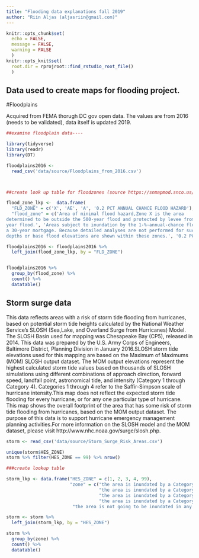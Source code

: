 ```yaml
---
title: "Flooding data explanations fall 2019"
author: "Riin Aljas (aljasriin@gmail.com)"
---
```



```r
knitr::opts_chunk$set(
  echo = FALSE, 
  message = FALSE, 
  warning = FALSE
  )
knitr::opts_knit$set(
  root.dir = rprojroot::find_rstudio_root_file()
  )
```

## Data used to create maps for flooding project.##

#Floodplains 

Acquired from FEMA thorugh DC gov open data. The values are from 2016 (needs to be validated), data itself is updated 2019. 

```r

##examine floodplain data----

library(tidyverse)
library(readr)
library(DT)

floodplains2016 <- 
  read_csv('data/source/Floodplains_from_2016.csv')



##create look up table for floodzones (source https://snmapmod.snco.us/fmm/document/fema-flood-zone-definitions.pdf)

flood_zone_lkp <-  data.frame(
  "FLD_ZONE" = c('X', 'AE', 'A', '0.2 PCT ANNUAL CHANCE FLOOD HAZARD'),
  "flood_zone" = c('Area of minimal flood hazard,Zone X is the area
determined to be outside the 500‐year flood and protected by levee from 100‐
year flood.', 'Areas subject to inundation by the 1-%-annual-chance flood event determined by detailed methods. Base Flood Elevations (BFEs) are shown', 'Areas with a 1% annual chance of flooding and a 26% chance of flooding over the life of
a 30‐year mortgage. Because detailed analyses are not performed for such areas; no
depths or base flood elevations are shown within these zones.', '0.2 PCT ANNUAL CHANCE FLOOD HAZARD'))

floodplains2016 <- floodplains2016 %>% 
  left_join(flood_zone_lkp, by = "FLD_ZONE")


floodplains2016 %>%
  group_by(flood_zone) %>%
  count() %>% 
  datatable()
```

## Storm surge data

This data reflects areas with a risk of storm tide flooding from hurricanes, based on potential storm tide heights calculated by the National Weather Service's SLOSH (Sea,Lake, and Overland Surge from Hurricanes) Model. The SLOSH Basin used for mapping was Chesapeake Bay (CP5), released in 2014. This data was prepared by the U.S. Army Corps of Engineers, Baltimore District, Planning Division in January 2016.SLOSH storm tide elevations used for this mapping are based on the Maximum of Maximums (MOM) SLOSH output dataset. The MOM output elevations represent the highest calculated storm tide values based on thousands of SLOSH simulations using different combinations of approach direction, forward speed, landfall point, astronomical tide, and intensity (Category 1 through Category 4). Categories 1 through 4 refer to the Saffir-Simpson scale of hurricane intensity.This map does not reflect the expected storm tide flooding for every hurricane, or for any one particular type of hurricane. This map shows the overall footprint of the area that has some risk of storm tide flooding from hurricanes, based on the MOM output dataset. The purpose of this data is to support hurricane emergency management planning activities.For more information on the SLOSH model and the MOM dataset, please visit http://www.nhc.noaa.gov/surge/slosh.php.

```r
storm <- read_csv('data/source/Storm_Surge_Risk_Areas.csv')

unique(storm$HES_ZONE)
storm %>% filter(HES_ZONE == 99) %>% nrow()

###create lookup table 

storm_lkp <- data.frame("HES_ZONE" = c(1, 2, 3, 4, 99), 
                        "zone" = c("the area is inundated by a Category 1 hurricane", 
                                   "the area is inundated by a Category 2 hurricane", 
                                   "the area is inundated by a Category 3 hurricane", 
                                   "the area is inundated by a Category 34 hurricane", 
                         "the area is not going to be inundated in any storm"))

storm <- storm %>%
  left_join(storm_lkp, by = "HES_ZONE")

storm %>% 
  group_by(zone) %>%
  count() %>%
  datatable()

```

